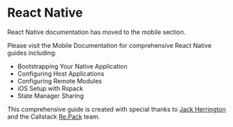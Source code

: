 # React Native

React Native documentation has moved to the mobile section.

Please visit the Mobile Documentation for comprehensive React Native guides including:

- Bootstrapping Your Native Application
- Configuring Host Applications  
- Configuring Remote Modules
- iOS Setup with Rspack
- State Manager Sharing

This comprehensive guide is created with special thanks to [Jack Herrington](https://www.youtube.com/@jherr) and the Callstack [Re.Pack](https://re-pack.dev/) team.

